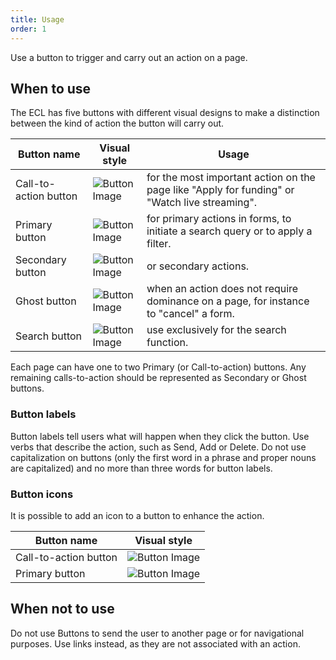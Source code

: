 ```yaml
---
title: Usage
order: 1
---
```



<Paragraph size="lead">
  Use a button to trigger and carry out an action on a page.
</Paragraph>

## When to use

The ECL has five buttons with different visual designs to make a distinction between the kind of action the button will carry out.

| Button name           | Visual style                                                                                            | Usage                                                                                         |
| --------------------- | ------------------------------------------------------------------------------------------------------- | --------------------------------------------------------------------------------------------- |
| Call-to-action button | ![Button Image](https://inno-ecl.s3.amazonaws.com/media/images/EC/Buttons/Button_CTA_Default.png)       | for the most important action on the page like "Apply for funding" or "Watch live streaming". |
| Primary button        | ![Button Image](https://inno-ecl.s3.amazonaws.com/media/images/EC/Buttons/Button_Primary_Default.png)   | for primary actions in forms, to initiate a search query or to apply a filter.                |
| Secondary button      | ![Button Image](https://inno-ecl.s3.amazonaws.com/media/images/EC/Buttons/Button_Secondary_Default.png) | or secondary actions.                                                                         |
| Ghost button          | ![Button Image](https://inno-ecl.s3.amazonaws.com/media/images/EC/Buttons/Button_Ghost_Default.png)     | when an action does not require dominance on a page, for instance to "cancel" a form.         |
| Search button         | ![Button Image](https://inno-ecl.s3.amazonaws.com/media/images/EC/Buttons/Button_Search_Default.png)    | use exclusively for the search function.                                                      |

Each page can have one to two Primary (or Call-to-action) buttons. Any remaining calls-to-action should be represented as Secondary or Ghost buttons.

### Button labels

Button labels tell users what will happen when they click the button. Use verbs that describe the action, such as Send, Add or Delete. Do not use capitalization on buttons (only the first word in a phrase and proper nouns are capitalized) and no more than three words for button labels.

### Button icons

It is possible to add an icon to a button to enhance the action.

| Button name           | Visual style                                                                                               |
| --------------------- | ---------------------------------------------------------------------------------------------------------- |
| Call-to-action button | ![Button Image](https://inno-ecl.s3.amazonaws.com/media/images/EC/Buttons/Button_CTA-Icon_Default.png)     |
| Primary button        | ![Button Image](https://inno-ecl.s3.amazonaws.com/media/images/EC/Buttons/Button_Primary_icon_Default.png) |

## When not to use

Do not use Buttons to send the user to another page or for navigational purposes. Use links instead, as they are not associated with an action.
